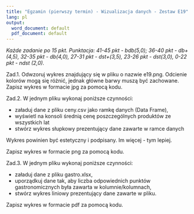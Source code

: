 ---
title: "Egzamin (pierwszy termin) - Wizualizacja danych - Zestaw E19"
lang: pl
output:
  word_document: default
  pdf_document: default
---

*Każde zadanie po 15 pkt. Punktacja: 41-45 pkt - bdb(5,0); 36-40 pkt - db+(4,5), 32-35 pkt - db(4,0), 27-31 pkt - dst+(3,5), 23-26 pkt - dst(3,0), 0-22 pkt - ndst (2,0).* 

Zad.1. Odwzoruj wykres znajdujący się w pliku o nazwie e19.png. Odcienie kolorów mogą się różnić, jednak główne barwy muszą być zachowane.
Zapisz wykres w formacie jpg za pomocą kodu. 

Zad.2. W jednym pliku wykonaj poniższe czynności:

* załaduj dane z pliku ceny.csv jako ramkę danych (Data Frame),
* wyświetl na konsoli średnią cenę poszczególnych produktów ze wszystkich lat
* stwórz wykres słupkowy prezentujący dane zawarte w ramce danych

Wykres powinien być estetyczny i podpisany. Im więcej - tym lepiej.

Zapisz wykres w formacie png za pomocą kodu.

Zad.3. W jednym pliku wykonaj poniższe czynności:

* załaduj dane z pliku gastro.xlsx,
* uporządkuj dane tak, aby liczba odpowiednich punktów gastronomicznych była zawarta w kolumnie/kolumnach,
* stwórz wykres liniowy prezentujący dane zawarte w pliku.

Zapisz wykres w formacie pdf za pomocą kodu.
